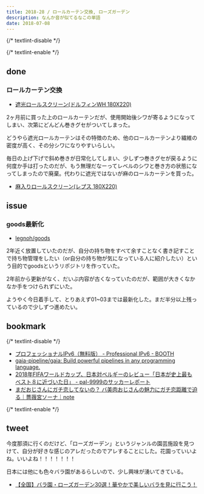 ```yaml
---
title: 2018-28 / ロールカーテン交換, ローズガーデン
description: なんか音が似てるなこの単語
date: 2018-07-08
---
```


{/* textlint-disable */}


{/* textlint-enable */}

## done

###  ロールカーテン交換

- [遮光ロールスクリーン(ドルフィンWH 180X220)](https://store.shopping.yahoo.co.jp/nitori-net/7430518.html)

2ヶ月前に買った上のロールカーテンだが、使用開始後シワが寄るようになってしまい、次第にどんどん巻きグセがついてしまった。

どうやら遮光ロールカーテンはその特徴のため、他のロールカーテンより繊維の密度が高く、その分シワになりやすいらしい。

毎日の上げ下げで斜め巻きが日常化してしまい、少しずつ巻きグセが戻るように何度か手は打ったのだが、もう無理だなーってレベルのシワと巻き方の状態になってしまったので廃棄。代わりに遮光ではないが麻のロールカーテンを買った。

- [麻入りロールスクリーン(レプス 180X220)](https://store.shopping.yahoo.co.jp/nitori-net/7430538.html)

## issue

###  goods最新化

- [legnoh/goods](https://github.com/legnoh/goods)

2年近く放置していたのだが、自分の持ち物をすべて余すことなく書き記すことで持ち物管理をしたい（or自分の持ち物が気になっている人に紹介したい）という目的でgoodsというリポジトリを作っていた。

2年前から更新がなく、だいぶ内容が古くなっていたのだが、範囲が大きくなかなか手をつけられずにいた。

ようやく今日着手して、とりあえず01~03までは最新化した。まだ半分以上残っているので少しずつ進めたい。

## bookmark

{/* textlint-disable */}

- [プロフェッショナルIPv6（無料版） - Professional IPv6 - BOOTH](https://professionalipv6.booth.pm/items/913273)
- [gaia-pipeline/gaia: Build powerful pipelines in any programming language.](https://github.com/gaia-pipeline/gaia)
- [2018年FIFAワールドカップ、日本対ベルギーのレビュー「日本が史上最もベスト８に近づいた日」 - pal-9999のサッカーレポート](http://pal-9999.hatenablog.com/entry/2018/07/07/211918)
- [まだおじさんにガチ恋してないの？ バ美肉おじさんの魅力にガチ恋距離で迫る｜薔薇宮ソーナ｜note](https://note.com/baramiyasona/n/n137479bd034f)

{/* textlint-enable */}

## tweet

今度那須に行くのだけど、「ローズガーデン」というジャンルの園芸施設を見つけて、自分が好きな感じのアレだったのでアレすることにした。花園っていいよね。いいよね！！！！！！！

<X url="https://twitter.com/legnoh/status/1015604221842845697" />

日本には他にも色々バラ園があるらしいので、少し興味が湧いてきている。

- [【全国】バラ園・ローズガーデン30選！華やかで美しいバラを見に行こう！](https://www.jalan.net/news/article/162285/)
